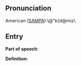 == Pronunciation ==

American ([[SAMPA]]):\@"k{d@miz\

== Entry ==

'''Part of speech''': 

'''Definition''':